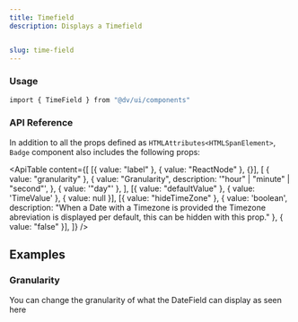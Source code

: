 ```yaml
---
title: Timefield
description: Displays a Timefield


slug: time-field
---
```


<ComponentPreview name="time-field/preview" />

### Usage

```bash
import { TimeField } from "@dv/ui/components"
```





### API Reference

In addition to all the props defined as `HTMLAttributes<HTMLSpanElement>`, `Badge` component also includes the following props:

<ApiTable
  content={[
    [{ value: "label" }, { value: "ReactNode" }, {}],
    [
      { value: "granularity" },
      {
        value: "Granularity",
        description:
          '"hour" | "minute" | "second"',
      },
      { value: '"day"' },
    ],
    [{ value: "defaultValue" }, { value: 'TimeValue' }, { value: null }],
    [{ value: "hideTimeZone" }, { value: 'boolean', description: "When a Date with a Timezone is provided the Timezone abreviation is displayed per default, this can be hidden with this prop." }, { value: "false" }],
  ]}
/>

## Examples

### Granularity

You can change the granularity of what the DateField can display as seen here

<ComponentPreview name="date-field/granularity" />


